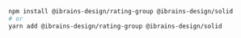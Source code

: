 ```bash
npm install @ibrains-design/rating-group @ibrains-design/solid
# or
yarn add @ibrains-design/rating-group @ibrains-design/solid
```
